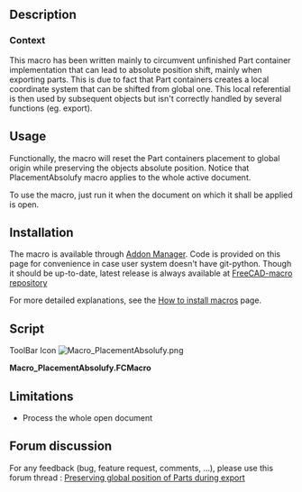 <languages/>

{{Macro
|Name=PlacementAbsolufy
|Icon=Macro_PlacementAbsolufy.png
|Description=This macro resets position of all part containers to document origin while keeping the absolute object positions.<br/>This macro has been written mainly to circumvent unfinished Part container implementation that can lead to absolute position shift, mainly when exporting parts. This is due to fact that Part containers creates a local coordinate system that can be shifted from global one. This local referential is then used by subsequent objects but isn't correctly handled by several functions (eg. export).
|Author=OpenBrain
|Date=2019-06-10
|Version=0.2
|FCVersion= 0.17+
|SeeAlso=[[Macro_StraightenObject|Macro StraightenObject]] [[Image:Macro_StraightenObject.png|24px]]
|Download=[https://www.freecadweb.org/wiki/images/9/92/Macro_PlacementAbsolufy.png ToolBar Icon]
}}

==Description==

===Context===

This macro has been written mainly to circumvent unfinished Part container implementation that can lead to absolute position shift, mainly when exporting parts. This is due to fact that Part containers creates a local coordinate system that can be shifted from global one. This local referential is then used by subsequent objects but isn't correctly handled by several functions (eg. export).

==Usage==

Functionally, the macro will reset the Part containers placement to global origin while preserving the objects absolute position.
Notice that PlacementAbsolufy macro applies to the whole active document.

To use the macro, just run it when the document on which it shall be applied is open.

==Installation==

The macro is available through [[Std AddonMgr|Addon Manager]].
Code is provided on this page for convenience in case user system doesn't have git-python. Though it should be up-to-date, latest release is always available at [https://github.com/FreeCAD/FreeCAD-macros/blob/master/Utility/PlacementAbsolufy.FCMacro FreeCAD-macro repository]

For more detailed explanations, see the [[How to install macros|How to install macros]] page.

==Script==

ToolBar Icon [[Image:Macro_PlacementAbsolufy.png]]

'''Macro_PlacementAbsolufy.FCMacro'''

{{MacroCode|code=
#!/usr/bin/python
#####################################
# Copyright (c) openBrain 2019
# Licensed under LGPL v2
#
# This macro will reset position of all part containers to document origin while keeping the absolute object positions
#
# Version history :
# *0.2 : some typo improvement + commenting for official PR
# *0.1 : alpha release, almost no test performed
#
#####################################

__Name__ = 'PlacementAbsolufy'
__Comment__ = 'Reset part containers to global origin while keeping object positions'
__Author__ = 'openBrain'
__Version__ = '0.2'
__Date__ = '2019-06-10'
__License__ = 'LGPL v2'
__Web__ = 'https://www.freecadweb.org/wiki/Macro_PlacementAbsolufy'
__Wiki__ = 'https://www.freecadweb.org/wiki/Macro_PlacementAbsolufy'
__Icon__ = ''
__Help__ = 'Run the macro with model active in the GUI'
__Status__ = 'Alpha'
__Requires__ = 'FreeCAD >= 0.17'
__Communication__ = 'https://forum.freecadweb.org/viewtopic.php?f=3&t=36869'
__Files__ = ''

currState = {} #initialize a dictionary to store current object placements

for obj in App.ActiveDocument.Objects: #going through active document objects
    if "Placement" in obj.PropertiesList: #if object has a Placement property
        currState[obj] = obj.getGlobalPlacement() #store the object pointer with its global placement

App.ActiveDocument.openTransaction("Absolufy") #open a transaction for undo management

for obj, plac in currState.items(): #going through all moveable objects
    if obj.isDerivedFrom("App::Part"): #if object is a part container
        obj.Placement = App.Placement(App.Vector(0,0,0),App.Rotation(0,0,0)) #reset its placement to global document origin
    elif obj.TypeId[:5] == "App::": #if object is another App type (typically an origin axis or plane)
        None #do nothing
    else: #for all other objects
        obj.Placement = plac #replace them at their global (absolute) placement

App.ActiveDocument.commitTransaction() #commit transaction
}}

==Limitations==

* Process the whole open document

==Forum discussion==

For any feedback (bug, feature request, comments, ...), please use this forum thread : [https://forum.freecadweb.org/viewtopic.php?f=3&t=36869 Preserving global position of Parts during export]